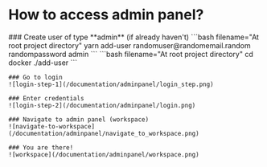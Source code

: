 # How to access admin panel?


<Steps>
    ### Create user of type **admin** (if already haven't)
    <Tabs items={['Local (NodeJS)', 'Docker']}>
    <Tabs.Tab>
    ```bash filename="At root project directory"
    yarn add-user randomuser@randomemail.random randompassword admin 
    ```
    </Tabs.Tab>
    <Tabs.Tab>
     ```bash filename="At root project directory"
    cd docker
    ./add-user
    ```
    </Tabs.Tab>
    </Tabs>
   
    ### Go to login
    ![login-step-1](/documentation/adminpanel/login_step.png)

    ### Enter credentials
    ![login-step-2](/documentation/adminpanel/login.png)

    ### Navigate to admin panel (workspace)
    ![navigate-to-workspace](/documentation/adminpanel/navigate_to_workspace.png)

    ### You are there!
    ![workspace](/documentation/adminpanel/workspace.png)
</Steps>
